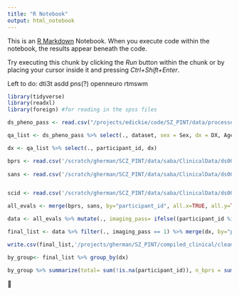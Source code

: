 ```yaml
---
title: "R Notebook"
output: html_notebook
---
```


This is an [R Markdown](http://rmarkdown.rstudio.com) Notebook. When you execute code within the notebook, the results appear beneath the code. 

Try executing this chunk by clicking the *Run* button within the chunk or by placing your cursor inside it and pressing *Ctrl+Shift+Enter*. 

Left to do: dti3t asdd pns(?) openneuro rtmswm 


```r
library(tidyverse)
library(readxl)
library(foreign) #for reading in the spss files
```


```r
ds_pheno_pass <- read.csv("/projects/edickie/code/SZ_PINT/data/processed/pheno/20200221_pheno_clinicalplusqa.csv", stringsAsFactors = FALSE) %>% filter(., dataset=="ds000030_R1.0.5")%>% mutate_all(trimws) %>% mutate_all(na_if,"NA") %>%mutate_all(na_if, "") %>% mutate_all(na_if, " ") 

qa_list <- ds_pheno_pass %>% select(., dataset, sex = Sex, dx = DX, Age, participant_id=subject)

dx <- qa_list %>% select(., participant_id, dx)
```


```r
bprs <- read.csv('/scratch/gherman/SCZ_PINT/data/saba/ClinicalData/ds000030/phenotype_bprs.tsv', stringsAsFactors= FALSE, na.strings=c("","NA", " ", "N/A", "n/a"), sep = '\t')  %>% mutate_all(trimws) %>% mutate_all(na_if,"NA") %>% mutate_all(na_if, "") %>% mutate_all(na_if, " ")
  
sans <- read.csv('/scratch/gherman/SCZ_PINT/data/saba/ClinicalData/ds000030/phenotype_sans.tsv', stringsAsFactors= FALSE, na.strings=c("","NA", " ", "N/A", "n/a"), sep = '\t')  %>% mutate_all(trimws) %>% mutate_all(na_if,"NA") %>% mutate_all(na_if, "") %>% mutate_all(na_if, " ")


scid <- read.csv('/scratch/gherman/SCZ_PINT/data/saba/ClinicalData/ds000030/phenotype_scid.tsv', stringsAsFactors= FALSE, na.strings=c("","NA", " ", "N/A", "n/a"), sep = '\t')  %>% mutate_all(trimws) %>% mutate_all(na_if,"NA") %>% mutate_all(na_if, "") %>% mutate_all(na_if, " ") 


```

```r
all_evals <- merge(bprs, sans, by="participant_id", all.x=TRUE, all.y=TRUE) %>% merge(., scid, by="participant_id", all.x=TRUE, all.y=TRUE) 

data <- all_evals %>% mutate(., imaging_pass= ifelse((participant_id %in% qa_list$participant_id), 1, 0))

final_list <- data %>% filter(., imaging_pass == 1) %>% merge(dx, by="participant_id", all.x=TRUE)

write.csv(final_list,'/projects/gherman/SZ_PINT/compiled_clinical/cleaner_data_sets/ds00030_arranged2020_march.csv')

```


```r
by_group<- final_list %>% group_by(dx)

by_group %>% summarize(total= sum(!is.na(participant_id)), n_bprs = sum(!is.na(bprs_depanx)), n_sans= sum(!is.na(sans8)), n_scid = sum(!is.na(scid_dx1)))
```

